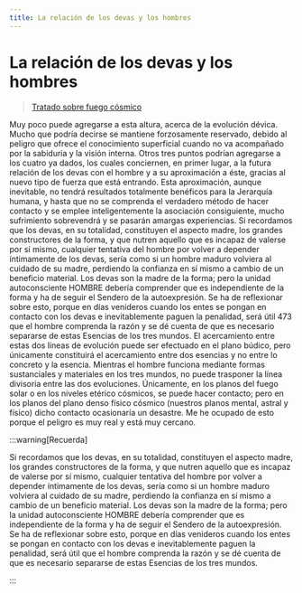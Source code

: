 ```yaml
---
title: La relación de los devas y los hombres
---
```


# La relación de los devas y los hombres

> [Tratado sobre fuego cósmico](/tratado-sobre-fuego-cosmico/manas-as-cosmic-system-human-factor#es393)


Muy poco puede agregarse a esta altura, acerca de la evolución dévica. Mucho que podría decirse se mantiene forzosamente reservado, debido al peligro que ofrece el conocimiento superficial cuando no va acompañado por la sabiduría y la visión interna. Otros tres puntos podrían agregarse a los cuatro ya dados, los cuales conciernen, en primer lugar, a la futura relación de los devas con el hombre y a su aproximación a éste, gracias al nuevo tipo de fuerza que está entrando. Esta aproximación, aunque inevitable, no tendrá resultados totalmente benéficos para la Jerarquía humana, y hasta que no se comprenda el verdadero método de hacer contacto y se emplee inteligentemente la asociación consiguiente, mucho sufrimiento sobrevendrá y se pasarán amargas experiencias. Si recordamos que los devas, en su totalidad, constituyen el aspecto madre, los grandes constructores de la forma, y que nutren aquello que es incapaz de valerse por sí mismo, cualquier tentativa del hombre por volver a depender íntimamente de los devas, sería como si un hombre maduro volviera al cuidado de su madre, perdiendo la confianza en sí mismo a cambio de un beneficio material. Los devas son la madre de la forma; pero la unidad autoconsciente HOMBRE debería comprender que es independiente de la forma y ha de seguir el Sendero de la autoexpresión. Se ha de reflexionar sobre esto, porque en días venideros cuando los entes se pongan en contacto con los devas e inevitablemente paguen la penalidad, será útil <Pin lang="en">473</Pin> que el hombre comprenda la razón y se dé cuenta de que es necesario separarse de estas Esencias de los tres mundos. El acercamiento entre estas dos líneas de evolución puede ser efectuado en el plano búdico, pero únicamente constituirá el acercamiento entre dos esencias y no entre lo concreto y la esencia. Mientras el hombre funciona mediante formas sustanciales y materiales en los tres mundos, no puede trasponer la línea divisoria entre las dos evoluciones. Únicamente, en los planos del fuego solar o en los niveles etérico cósmicos, se puede hacer contacto; pero en los planos del plano denso físico cósmico (nuestros planos mental, astral y físico) dicho contacto ocasionaría un desastre. Me he ocupado de esto porque el peligro es muy real y está muy cercano.

:::warning[Recuerda]

 Si recordamos que los devas, en su totalidad, constituyen el aspecto madre, los grandes constructores de la forma, y que nutren aquello que es incapaz de valerse por sí mismo, cualquier tentativa del hombre por volver a depender íntimamente de los devas, sería como si un hombre maduro volviera al cuidado de su madre, perdiendo la confianza en sí mismo a cambio de un beneficio material. Los devas son la madre de la forma; pero la unidad autoconsciente HOMBRE debería comprender que es independiente de la forma y ha de seguir el Sendero de la autoexpresión. Se ha de reflexionar sobre esto, porque en días venideros cuando los entes se pongan en contacto con los devas e inevitablemente paguen la penalidad, será útil que el hombre comprenda la razón y se dé cuenta de que es necesario separarse de estas Esencias de los tres mundos.

:::
